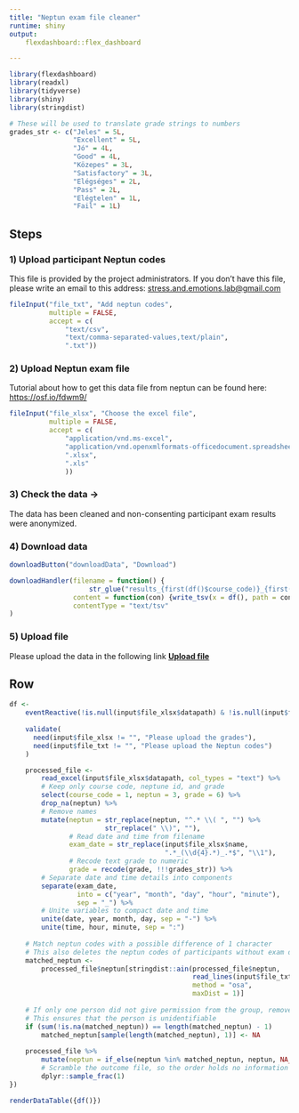 ```yaml
---
title: "Neptun exam file cleaner"
runtime: shiny
output: 
    flexdashboard::flex_dashboard

---
```


```r
library(flexdashboard)
library(readxl)
library(tidyverse)
library(shiny)
library(stringdist)

# These will be used to translate grade strings to numbers
grades_str <- c("Jeles" = 5L,
                "Excellent" = 5L,
                "Jó" = 4L,
                "Good" = 4L,
                "Közepes" = 3L,
                "Satisfactory" = 3L,
                "Elégséges" = 2L,
                "Pass" = 2L,
                "Elégtelen" = 1L,
                "Fail" = 1L)
```


Steps {.sidebar}
-------------------------------------
### 1) Upload participant Neptun codes
This file is provided by the project administrators. If you don't have this file, please write an email to this address:
<a href="mailto:stress.and.emotions.lab@gmail.com" target="_blank">stress.and.emotions.lab@gmail.com</a> 
```r
fileInput("file_txt", "Add neptun codes",
          multiple = FALSE,
          accept = c(
              "text/csv",
              "text/comma-separated-values,text/plain",
              ".txt"))
```

### 2) Upload Neptun exam file
Tutorial about how to get this data file from neptun can be found here: 
<a href="https://osf.io/fdwm9/" target="_blank">https://osf.io/fdwm9/</a>
```r
fileInput("file_xlsx", "Choose the excel file",
          multiple = FALSE,
          accept = c(
              "application/vnd.ms-excel",
              "application/vnd.openxmlformats-officedocument.spreadsheetml.sheet",
              ".xlsx",
              ".xls"
              ))
```

### 3) Check the data ->
The data has been cleaned and non-consenting participant exam results were anonymized.


### 4) Download data
```r
downloadButton("downloadData", "Download")

downloadHandler(filename = function() {
                    str_glue("results_{first(df()$course_code)}_{first(df()$date)}_{first(df()$time)}.tsv")},
                content = function(con) {write_tsv(x = df(), path = con)}, 
                contentType = "text/tsv"
)

```

### 5) Upload file
Please upload the data in the following link
<a href="https://goo.gl/forms/n6Kda0c89cJmwIXp1" target="_blank"> **Upload file**</a>

Row
-------------------------------------

```r

df <-
    eventReactive(!is.null(input$file_xlsx$datapath) & !is.null(input$file_txt$datapath), {
    
    validate(
      need(input$file_xlsx != "", "Please upload the grades"),
      need(input$file_txt != "", "Please upload the Neptun codes")
    )

    processed_file <-    
        read_excel(input$file_xlsx$datapath, col_types = "text") %>%
        # Keep only course code, neptune id, and grade
        select(course_code = 1, neptun = 3, grade = 6) %>%
        drop_na(neptun) %>% 
        # Remove names
        mutate(neptun = str_replace(neptun, "^.* \\( ", "") %>%
                        str_replace(" \\)", ""),
               # Read date and time from filename
               exam_date = str_replace(input$file_xlsx$name, 
                                       ".*_(\\d{4}.*)_.*$", "\\1"),
               # Recode text grade to numeric
               grade = recode(grade, !!!grades_str)) %>%
        # Separate date and time details into components
        separate(exam_date, 
                 into = c("year", "month", "day", "hour", "minute"), 
                 sep = "_") %>%
        # Unite variables to compact date and time
        unite(date, year, month, day, sep = "-") %>%
        unite(time, hour, minute, sep = ":")
    
    # Match neptun codes with a possible difference of 1 character
    # This also deletes the neptun codes of participants without exam data processing consent
    matched_neptun <-
        processed_file$neptun[stringdist::ain(processed_file$neptun, 
                                              read_lines(input$file_txt$datapath), 
                                              method = "osa", 
                                              maxDist = 1)]
    
    # If only one person did not give permission from the group, remove another one at random
    # This ensures that the person is unidentifiable
    if (sum(!is.na(matched_neptun)) == length(matched_neptun) - 1) 
        matched_neptun[sample(length(matched_neptun), 1)] <- NA
    
    processed_file %>% 
        mutate(neptun = if_else(neptun %in% matched_neptun, neptun, NA_character_)) %>%
        # Scramble the outcome file, so the order holds no information
        dplyr::sample_frac(1)
})

renderDataTable({df()})

``` 


